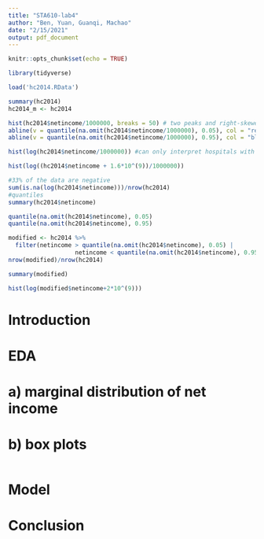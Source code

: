 ```yaml
---
title: "STA610-lab4"
author: "Ben, Yuan, Guanqi, Machao"
date: "2/15/2021"
output: pdf_document
---
```


```r
knitr::opts_chunk$set(echo = TRUE)
```

```r
library(tidyverse)
```

```r
load('hc2014.RData')
```

```r
summary(hc2014)
hc2014_m <- hc2014
```

```r
hist(hc2014$netincome/1000000, breaks = 50) # two peaks and right-skewed
abline(v = quantile(na.omit(hc2014$netincome/1000000), 0.05), col = "red")
abline(v = quantile(na.omit(hc2014$netincome/1000000), 0.95), col = "blue")
```

```r
hist(log(hc2014$netincome/1000000)) #can only interpret hospitals with positive netincome
```

```r
hist(log((hc2014$netincome + 1.6*10^(9))/1000000))
```

```r
#33% of the data are negative
sum(is.na(log(hc2014$netincome)))/nrow(hc2014)
#quantiles
summary(hc2014$netincome)

quantile(na.omit(hc2014$netincome), 0.05)
quantile(na.omit(hc2014$netincome), 0.95)
```
```r
modified <- hc2014 %>% 
  filter(netincome > quantile(na.omit(hc2014$netincome), 0.05) |
                   netincome < quantile(na.omit(hc2014$netincome), 0.95) ) 
nrow(modified)/nrow(hc2014)
```

```r
summary(modified)
```
```r
hist(log(modified$netincome+2*10^(9)))
```






# Introduction

# EDA
# a) marginal distribution of net income
# b) box plots
```r

```

# Model

# Conclusion



